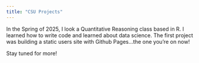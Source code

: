 ```yaml
---
title: "CSU Projects"
---
```


In the Spring of 2025, I look a Quantitative Reasoning class based in R. I learned how to write code and learned about data science. The first project was building a static users site with Github Pages...the one you're on now!

Stay tuned for more!
